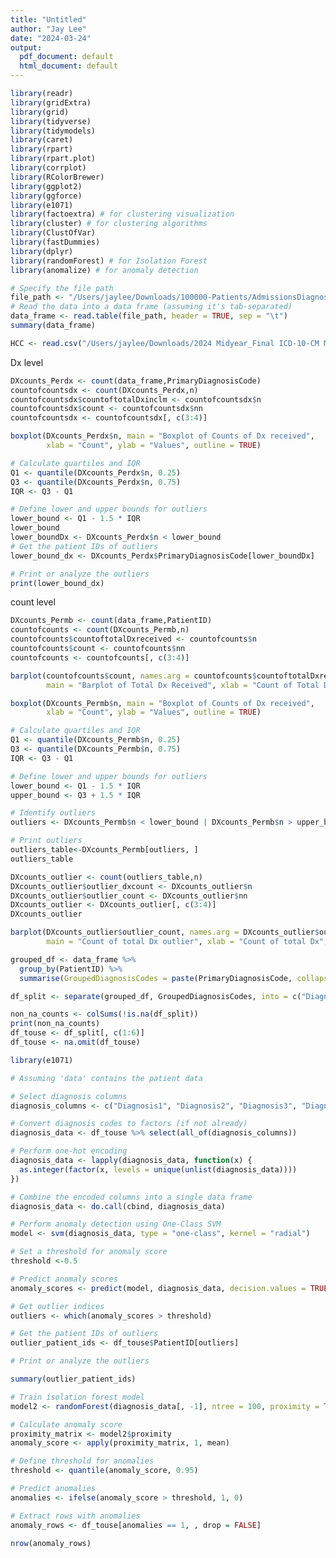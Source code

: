 ```yaml
---
title: "Untitled"
author: "Jay Lee"
date: "2024-03-24"
output:
  pdf_document: default
  html_document: default
---
```



```r
library(readr)
library(gridExtra)
library(grid)
library(tidyverse)
library(tidymodels)
library(caret)
library(rpart)
library(rpart.plot)
library(corrplot)
library(RColorBrewer)
library(ggplot2)
library(ggforce)
library(e1071)
library(factoextra) # for clustering visualization
library(cluster) # for clustering algorithms
library(ClustOfVar)
library(fastDummies)
library(dplyr)
library(randomForest) # for Isolation Forest
library(anomalize) # for anomaly detection

```

```r
# Specify the file path
file_path <- "/Users/jaylee/Downloads/100000-Patients/AdmissionsDiagnosesCorePopulatedTable.txt"
# Read the data into a data frame (assuming it's tab-separated)
data_frame <- read.table(file_path, header = TRUE, sep = "\t")
summary(data_frame)

HCC <- read.csv("/Users/jaylee/Downloads/2024 Midyear_Final ICD-10-CM Mappings.csv")
```

Dx level
```r
DXcounts_Perdx <- count(data_frame,PrimaryDiagnosisCode)
countofcountsdx <- count(DXcounts_Perdx,n)
countofcountsdx$countoftotalDxinclm <- countofcountsdx$n
countofcountsdx$count <- countofcountsdx$nn
countofcountsdx <- countofcountsdx[, c(3:4)]
```


```r
boxplot(DXcounts_Perdx$n, main = "Boxplot of Counts of Dx received",
        xlab = "Count", ylab = "Values", outline = TRUE)
```
```r
# Calculate quartiles and IQR
Q1 <- quantile(DXcounts_Perdx$n, 0.25)
Q3 <- quantile(DXcounts_Perdx$n, 0.75)
IQR <- Q3 - Q1

# Define lower and upper bounds for outliers
lower_bound <- Q1 - 1.5 * IQR
lower_bound
lower_boundDx <- DXcounts_Perdx$n < lower_bound
# Get the patient IDs of outliers
lower_bound_dx <- DXcounts_Perdx$PrimaryDiagnosisCode[lower_boundDx]

# Print or analyze the outliers
print(lower_bound_dx)


```



count level
```r
DXcounts_Permb <- count(data_frame,PatientID)
countofcounts <- count(DXcounts_Permb,n)
countofcounts$countoftotalDxreceived <- countofcounts$n
countofcounts$count <- countofcounts$nn
countofcounts <- countofcounts[, c(3:4)]
```
```r
barplot(countofcounts$count, names.arg = countofcounts$countoftotalDxreceived,
        main = "Barplot of Total Dx Received", xlab = "Count of Total Dxs per Patient", ylab = "Count")
```
```r
boxplot(DXcounts_Permb$n, main = "Boxplot of Counts of Dx received",
        xlab = "Count", ylab = "Values", outline = TRUE)
```

```r
# Calculate quartiles and IQR
Q1 <- quantile(DXcounts_Permb$n, 0.25)
Q3 <- quantile(DXcounts_Permb$n, 0.75)
IQR <- Q3 - Q1

# Define lower and upper bounds for outliers
lower_bound <- Q1 - 1.5 * IQR
upper_bound <- Q3 + 1.5 * IQR

# Identify outliers
outliers <- DXcounts_Permb$n < lower_bound | DXcounts_Permb$n > upper_bound

# Print outliers
outliers_table<-DXcounts_Permb[outliers, ]
outliers_table
```

```r
DXcounts_outlier <- count(outliers_table,n)
DXcounts_outlier$outlier_dxcount <- DXcounts_outlier$n
DXcounts_outlier$outlier_count <- DXcounts_outlier$nn
DXcounts_outlier <- DXcounts_outlier[, c(3:4)]
DXcounts_outlier
```

```r
barplot(DXcounts_outlier$outlier_count, names.arg = DXcounts_outlier$outlier_dxcount,
        main = "Count of total Dx outlier", xlab = "Count of total Dx", ylab = "Count")
```

```r
grouped_df <- data_frame %>%
  group_by(PatientID) %>%
  summarise(GroupedDiagnosisCodes = paste(PrimaryDiagnosisCode, collapse = ", "))
```


```r
df_split <- separate(grouped_df, GroupedDiagnosisCodes, into = c("Diagnosis1", "Diagnosis2", "Diagnosis3","Diagnosis4","Diagnosis5","Diagnosis6","Diagnosis7","Diagnosis8","Diagnosis9","Diagnosis10","Diagnosis11","Diagnosis12"), sep = ",")


```

```r
non_na_counts <- colSums(!is.na(df_split))
print(non_na_counts)
df_touse <- df_split[, c(1:6)]
df_touse <- na.omit(df_touse)

```


```r
library(e1071)

# Assuming 'data' contains the patient data

# Select diagnosis columns
diagnosis_columns <- c("Diagnosis1", "Diagnosis2", "Diagnosis3", "Diagnosis4", "Diagnosis5")

# Convert diagnosis codes to factors (if not already)
diagnosis_data <- df_touse %>% select(all_of(diagnosis_columns))

# Perform one-hot encoding
diagnosis_data <- lapply(diagnosis_data, function(x) {
  as.integer(factor(x, levels = unique(unlist(diagnosis_data))))
})

# Combine the encoded columns into a single data frame
diagnosis_data <- do.call(cbind, diagnosis_data)

# Perform anomaly detection using One-Class SVM
model <- svm(diagnosis_data, type = "one-class", kernel = "radial")

# Set a threshold for anomaly score
threshold <-0.5

# Predict anomaly scores
anomaly_scores <- predict(model, diagnosis_data, decision.values = TRUE)

# Get outlier indices
outliers <- which(anomaly_scores > threshold)

# Get the patient IDs of outliers
outlier_patient_ids <- df_touse$PatientID[outliers]

# Print or analyze the outliers

summary(outlier_patient_ids)
```


```r

# Train isolation forest model
model2 <- randomForest(diagnosis_data[, -1], ntree = 100, proximity = TRUE, seed = 1)

# Calculate anomaly score
proximity_matrix <- model2$proximity
anomaly_score <- apply(proximity_matrix, 1, mean)

# Define threshold for anomalies
threshold <- quantile(anomaly_score, 0.95)

# Predict anomalies
anomalies <- ifelse(anomaly_score > threshold, 1, 0)

# Extract rows with anomalies
anomaly_rows <- df_touse[anomalies == 1, , drop = FALSE]

nrow(anomaly_rows)
```
